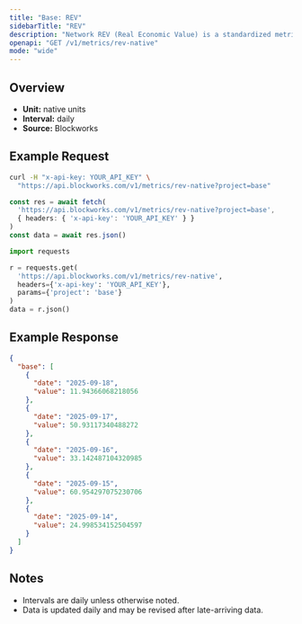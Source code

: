 ```yaml
---
title: "Base: REV"
sidebarTitle: "REV"
description: "Network REV (Real Economic Value) is a standardized metric that tracks blockchain value accrual generated by user activity. REV consists of both in-protocol transaction fees and out-of-protocol tips that users pay for transaction execution, so it measures the monetary demand to transact onchain."
openapi: "GET /v1/metrics/rev-native"
mode: "wide"
---
```


## Overview

- **Unit:** native units
- **Interval:** daily
- **Source:** Blockworks

## Example Request

<CodeGroup>

```bash cURL
curl -H "x-api-key: YOUR_API_KEY" \
  "https://api.blockworks.com/v1/metrics/rev-native?project=base"
```

```typescript TypeScript
const res = await fetch(
  'https://api.blockworks.com/v1/metrics/rev-native?project=base',
  { headers: { 'x-api-key': 'YOUR_API_KEY' } }
)
const data = await res.json()
```

```python Python
import requests

r = requests.get(
  'https://api.blockworks.com/v1/metrics/rev-native',
  headers={'x-api-key': 'YOUR_API_KEY'},
  params={'project': 'base'}
)
data = r.json()
```

</CodeGroup>

## Example Response

```json
{
  "base": [
    {
      "date": "2025-09-18",
      "value": 11.94366068218056
    },
    {
      "date": "2025-09-17",
      "value": 50.93117340488272
    },
    {
      "date": "2025-09-16",
      "value": 33.142487104320985
    },
    {
      "date": "2025-09-15",
      "value": 60.954297075230706
    },
    {
      "date": "2025-09-14",
      "value": 24.998534152504597
    }
  ]
}
```

## Notes
- Intervals are daily unless otherwise noted.
- Data is updated daily and may be revised after late-arriving data.